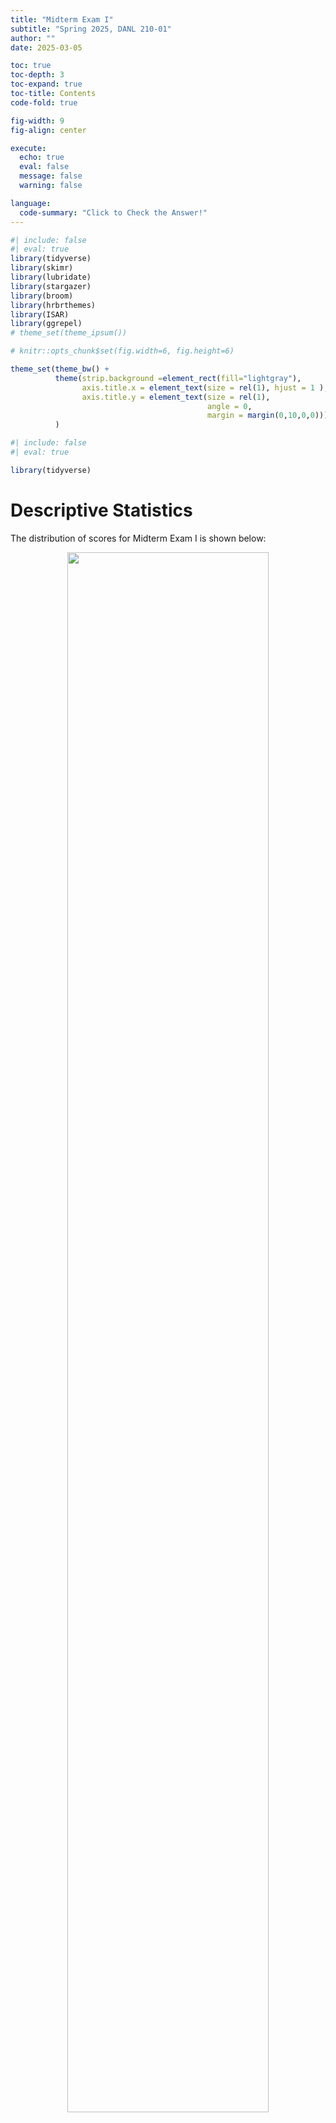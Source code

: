 ```yaml
---
title: "Midterm Exam I"
subtitle: "Spring 2025, DANL 210-01"
author: ""
date: 2025-03-05

toc: true
toc-depth: 3
toc-expand: true
toc-title: Contents
code-fold: true

fig-width: 9
fig-align: center

execute:
  echo: true
  eval: false
  message: false
  warning: false

language: 
  code-summary: "Click to Check the Answer!"
---
```

```r
#| include: false
#| eval: true
library(tidyverse)
library(skimr)
library(lubridate)
library(stargazer)
library(broom)
library(hrbrthemes)
library(ISAR)
library(ggrepel)
# theme_set(theme_ipsum())

# knitr::opts_chunk$set(fig.width=6, fig.height=6)  

theme_set(theme_bw() +
          theme(strip.background =element_rect(fill="lightgray"),
                axis.title.x = element_text(size = rel(1), hjust = 1 ),
                axis.title.y = element_text(size = rel(1), 
                                            angle = 0,
                                            margin = margin(0,10,0,0)))
          )

```

<!-- \begin{center}\large\bfseries -->
<!-- \textsf{Spring 2025, SUNY Geneseo, DANL 210-01} -->
<!-- \vspace*{-.5cm} -->
<!-- \end{center} -->

<!-- \begin{center}\huge\bfseries -->
<!-- \textsf{Midterm Exam I} -->
<!-- \vspace*{-.5cm} -->
<!-- \end{center} -->

<!-- \begin{center}\large\bfseries -->
<!-- \textsf{Make-up Version} -->
<!-- \end{center} -->

<!-- \begin{center}\large -->
<!-- {March 5, 2025} -->
<!-- \end{center} -->


<!-- # Honor Pledges -->

<!-- I solemnly swear that I will not cheat or engage in any form of academic dishonesty during this exam.  -->

<!-- I will not communicate with other students or use unauthorized materials.  -->

<!-- I will uphold the integrity of this exam and demonstrate my own knowledge and abilities. -->

<!-- By taking this pledge, I acknowledge that academic dishonesty undermines the academic process and is a violation of the trust placed in me as a student.  -->

<!-- I accept the consequences of any violation of this promise. -->

<!-- - Student's Name:  -->
<!-- - Student's Signature:  -->

<!-- <br><br> -->

```r
#| include: false
#| eval: true

library(tidyverse)
```



# Descriptive Statistics


The distribution of scores for Midterm Exam I is shown below:

<div style="text-align: center; width: 100%; margin: auto;">
  <img src="https://bcdanl.github.io/lec_figs/danl-210-s25-exam-1-dist.png" style="width: 80%; margin-bottom: -20px;">
  <p style="font-weight: bold;"></p>
</div>



The distribution of scores for Section 1 in Midterm Exam I is shown below:

<div style="text-align: center; width: 100%; margin: auto;">
  <img src="https://bcdanl.github.io/lec_figs/danl-210-s25-exam-1-dist-py.png" style="width: 80%; margin-bottom: -20px;">
  <p style="font-weight: bold;"></p>
</div>



The distribution of scores for Section 2 in Midterm Exam I is shown below:

<div style="text-align: center; width: 100%; margin: auto;">
  <img src="https://bcdanl.github.io/lec_figs/danl-210-s25-exam-1-dist-pandas.png" style="width: 80%; margin-bottom: -20px;">
  <p style="font-weight: bold;"></p>
</div>

<br>

The following provides the descriptive statistics for each part of the Midterm Exam I:

```r
#| echo: false
#| eval: true
sum <- readr::read_csv("https://bcdanl.github.io/data/spring-2025-danl-210-exam1-stat.csv")
DT::datatable(sum, options = list(pageLength = nrow(sum)), rownames = FALSE)
```

<br>


# Section 1. Python Basics - Multiple Choice Questions (Questions 1-6)


## Question 1
What is the output of the following code?

```python
#| eval: false
#| code-fold: false
name_lst = ['Alice', 'David', 'Ethan']
print(name_lst[-1][1])
```


**A.** `a`

**B.** `v`

**C.** `t`

**D.** `h`

**E.** `d`


```python
#| eval: false
#| message: false
#| warning: false

C
```


<br><br>




## Question 2
How many times will the following loop execute the `print()` statement?

```python
#| eval: false
#| code-fold: false
a = 2

while True:
  if a == 6:
    print("Number", a, "reached")
    break
  elif a < 6:
    a += 2
    print("Adding 2... Reached", a)
  else:
    a = a - 1
    print("Subtracting 1... Reached", a)
```

**A.** 1

**B.** 2

**C.** 3

**D.** 4

**E.** 5

```python
#| eval: false
#| message: false
#| warning: false

C
```




<br><br>

## Question 3
What is the output of the following code?

```python
#| eval: false
#| code-fold: false
numbers = [2, 3, 4, 11, 5]
i = 0
total = 0

while i < len (numbers) :
  if numbers[i] == 11:
    break
  else:
    total += numbers[i]
    i = i + 1
    
print (total)
```


**A.** `0`

**B.** `8`

**C.** `9`

**D.** `10`

**E.** `11`



```python
#| eval: false
#| message: false
#| warning: false

C
```


<br><br>

## Question 4
What is the output of the following code?

```python
#| eval: false
#| code-fold: false
data = {"x": 10, "y": 20, "z": 30}
keys = ["y", "a", "x", "z"]
result = 10

for key in keys:
    try:
        if key == "x":
            result = result - data[key] * 2
            break
        elif key == "z":
            result = result + data[key] 
        else:
            result = result - data[key] 
    except KeyError:
        result = result + 10

print(result)
```


**A.** `0`

**B.** `10`

**C.** `-10`

**D.** `20`

**E.** `-20`




```python
#| eval: false
#| message: false
#| warning: false

E
```


<br><br>

## Question 5
What is the output of the following code?

```python
#| eval: false
#| code-fold: false
result = []
for i in range(5):
    if i == 2:
        continue
    elif i == 4:
        pass
    result.append(i)

print(result)
```

**A.** `[0, 1, 3, 4]`

**B.** `[0, 1, 2, 3, 4]`

**C.** `[0, 1, 3]`

**D.** `[0, 1, 3, 4, 5]`

**E.** `Error`


```python
#| eval: false
#| message: false
#| warning: false

A
```

<br><br>

## Question 6
```python
#| eval: false
#| code-fold: false
result = []
for i in range(0, 5):
  if i ** 2 < 10:
    result.append(i * 2)
```

Which of the following list comprehensions produces the same output as the above code?

**A.**
```python
#| eval: false
#| code-fold: false

result = [i * 2 for i in range(5) if i * i < 9]
```

**B.**
```python
#| eval: false
#| code-fold: false
result = [i * 2 for i in range(5) if i in [0, 1, 2, 3, 4]]
```

**C.** 
```python
#| eval: false
#| code-fold: false
result = [i * 2 for i in range(5) if i ** 2 != 32]
```

**D.** 
```python
#| eval: false
#| code-fold: false
result = [i * 2 for i in range(5) if i ** 2 < 10]
```

**E.** 
```python
#| eval: false
#| code-fold: false
result = [i * 2 for i in range(5) if i ** 2 <= 8]
```




```python
#| eval: false
#| message: false
#| warning: false

D
```

<br><br>



# Section 2. Pandas Basics – Coding Questions (Questions 7-17)

```python
#| eval: true
#| code-fold: false
#| message: false
#| warning: false
import pandas as pd
import numpy as np
```


```python
#| eval: true
#| echo: false
#| message: false
#| warning: false

categories = pd.read_csv('https://bcdanl.github.io/data/gourmet-Categories.csv')
customers = pd.read_csv('https://bcdanl.github.io/data/gourmet-Customers2.csv')
orders = pd.read_csv('https://bcdanl.github.io/data/gourmet-Orders2.csv')
order_details = pd.read_csv('https://bcdanl.github.io/data/gourmet-OrderDetails2.csv')
products = pd.read_csv('https://bcdanl.github.io/data/gourmet-Products2.csv')

```

```r
#| eval: true
#| echo: false
#| message: false
#| warning: false

categories <- read_csv('https://bcdanl.github.io/data/gourmet-Categories.csv')
customers <- read_csv('https://bcdanl.github.io/data/gourmet-Customers2.csv')
orders <- read_csv('https://bcdanl.github.io/data/gourmet-Orders2.csv')
order_details <- read_csv('https://bcdanl.github.io/data/gourmet-OrderDetails2.csv')
products <- read_csv('https://bcdanl.github.io/data/gourmet-Products2.csv')

```


<!-- $\vspace{.1cm}$ -->

For this Section, use the above Python libraries and the following four DataFrames from **Global Gourmet Selections**, which represent the company's operations:

1. `customers`– Contains customer-related information, including unique customer IDs, names, and contact details.
2. `orders`– Provides an overview of order details, including relevant transaction information.
3. `order_details`– Records individual order line items by linking each product to a specific order.
4. `products`– Stores product-related details, such as product IDs, names, and pricing.

<!-- $\vspace{.1cm}$ -->

```r
#| eval: true
#| echo: false
#| out.width: "80%"
#| fig-align: center
knitr::include_graphics("https://bcdanl.github.io/lec_figs/dsc4all-fig5-1.png")
```

Additionally, the `categories` DataFrame offers metadata on product categories, including unique identifiers, names, and descriptions.

<br><br>

### DataFrames

```python
#| eval: true
#| echo: true
#| code-fold: false
#| message: false
#| warning: false

categories = pd.read_csv('https://bcdanl.github.io/data/gourmet-Categories.csv')
customers = pd.read_csv('https://bcdanl.github.io/data/gourmet-Customers2.csv')
orders = pd.read_csv('https://bcdanl.github.io/data/gourmet-Orders2.csv')
order_details = pd.read_csv('https://bcdanl.github.io/data/gourmet-OrderDetails2.csv')
products = pd.read_csv('https://bcdanl.github.io/data/gourmet-Products2.csv')
```

#### 0. `categories` DataFrame (containing 8 observations)

```r
#| echo: false
#| eval: true
#| message: false
#| warning: false

categories <- read_csv('https://bcdanl.github.io/data/gourmet-Categories.csv')

knitr::kable(categories)
```

- `CategoryID` (`int64`):
Unique identifier for each product category in the `categories` DataFrame.
- `CategoryName` (`object`):
The name of the category.
- `Description` (`object`):
A textual description providing details about the category.

<!-- $\vspace{1cm}$ -->

<br><br>


#### 1. `customers` DataFrame with its first 15 observations

```r
#| echo: false
#| eval: true
#| message: false
#| warning: false

customers <- read_csv('https://bcdanl.github.io/data/gourmet-Customers2.csv')

knitr::kable(customers |> head(15))
```

- `CustID` (`int64`):
Unique identifier for each customer in the `customers` DataFrame.
- `CustName` (`object`):
The name of the customer’s company.
- `ContactName` (`object`):
The name of the primary contact person at the company.
- `City` (`object`):
The city where the customer is located.
- `PostalCode` (`object`):
The postal or ZIP code of the customer’s address.
- `Country` (`object`):
The country of the customer.


<!-- $\vspace{1cm}$ -->

<br><br>

#### 2. `orders` DataFrame with its first 15 rows

```r
#| echo: false
#| eval: true
#| message: false
#| warning: false

orders <- read_csv('https://bcdanl.github.io/data/gourmet-Orders2.csv')

knitr::kable(orders |> head(15))
```

- `OrderID` (`int64`):
Unique identifier for each order in the `orders` DataFrame.
- `CustID` (`int64`):
Identifier linking to the customer who placed the order in the `customers` DataFrame.
- `EmployeeID` (`int64`):
Identifier for the employee handling the order.
- `OrderDate` (`object`):
The date when the order was placed.

<!-- $\vspace{1cm}$ -->

<br><br>

#### 3. `order_details` DataFrame with its first 15 observations

```r
#| echo: false
#| eval: true
#| message: false
#| warning: false

order_details <- read_csv('https://bcdanl.github.io/data/gourmet-OrderDetails2.csv')

knitr::kable(order_details |> head(15))
```
- `OrderDetail_ID` (`int64`):
Unique identifier for each record in the `order_details` DataFrame.
- `OrderID` (`int64`):
Identifier linking each record to a specific order in the `orders` DataFrame.
- `ProductID` (`int64`):
Identifier linking the record to a product in the `products` DataFrame.
- `Quantity` (`int64`):
The number of units ordered.

<!-- $\vspace{1cm}$ -->

<br><br>

#### 4. `products` DataFrame with its first 15 observations

```r
#| echo: false
#| eval: true
#| message: false
#| warning: false

products <- read_csv('https://bcdanl.github.io/data/gourmet-Products2.csv')

knitr::kable(products |> head(15))
```

- `ProductID` (`int64`):
Unique identifier for each product in the `products` DataFrame.
- `ProductName` (`object`):
The name of the product.
- `CategoryID` (`int64`):
Identifier linking the product to a category in the `categories` DataFrame.
- `Unit` (`object`):
The packaging or standard unit in which the product is sold
- `Price` (`float`):
The cost of a single unit of the product (in USD)



<br><br>



## Question 7

- Write a three-line code snippet to display the following summaries of the `orders` DataFrame:
```python
#| eval: true
#| echo: false
#| code-fold: false
#| message: false
#| warning: false

orders.info()
orders['OrderDate'] = orders['OrderDate'].astype('datetime64[ns]')
orders.info()
```


```python
#| eval: false
#| message: false
#| warning: false

orders.info()
orders['OrderDate'] = orders['OrderDate'].astype('datetime64[ns]')
orders.info()
```

<br><br>


## Question 8

Write a code snippet to produce the following output of descriptive statistics:

```python
#| eval: true
#| echo: false
#| message: false
#| warning: false

products[['ProductName', 'Price']].describe(include="all")
```


```python
#| eval: false
#| message: false
#| warning: false

products[['ProductName', 'Price']].describe(include="all")
```

<br><br>



## Question 9
Fill in the blank to count the number of observations from the `customers` DataFrame where the customer's **Country** is not **_USA_**.

```python
#| eval: false
#| echo: false
#| message: false
#| warning: false

customers[customers['Country'] != 'USA'].shape[0]
```

```python
#| eval: false
#| code-fold: false
#| message: false
#| warning: false

customers[_______________________________________________].shape[0]
```


```python
#| eval: false
#| message: false
#| warning: false

customers[customers['Country'] != 'USA'].shape[0]
```

<br><br>



## Question 10
Fill in the blank to count the number of observations from the `customers` DataFrame where the customer's **ContactName** starts with **_B_** or **_P_**.
```python
#| eval: false
#| code-fold: false
#| message: false
#| warning: false

customers[_______________________________________________]

```



```python
#| eval: false
#| message: false
#| warning: false

customers[customers['ContactName'].between('B', 'C') | customers['ContactName'].between('P', 'Q') ]
```

<br><br>




## Question 11
Write a code snippet to identify the country or countries with the highest number of missing values in the **PostalCode** variable of the `customers` DataFrame.

```python
#| eval: false
#| echo: false
#| message: false
#| warning: false

(
  customers[customers['PostalCode'].isna()]['Country']
  .value_counts()
  .reset_index()
  .nlargest(1, 'count', keep = 'all')
)


```


```python
#| eval: false
#| message: false
#| warning: false

(
  customers[customers['PostalCode'].isna()]['Country']
  .value_counts()
  .reset_index()
  .nlargest(1, 'count', keep = 'all')
)

```

<br><br>




## Question 12

Write a code snippet using the `order_details` DataFrame to count the number of unique products ordered.

```python
#| eval: true
#| echo: false
#| message: false
#| warning: false
q12 = order_details['ProductID'].nunique()
print(f"The total number of distinct products ordered is {q12}.")
```


```python
#| eval: false
#| message: false
#| warning: false

order_details['ProductID'].nunique()
```

<br><br>





## Question 13
Write a code snippet to reshape the `order_details` DataFrame so that each **OrderID** is a row and each **ProductID** becomes a column with values equal to the corresponding **Quantity**.

<!-- -	The resulting DataFrame contains (1) one column for **OrderID** and (2) additional columns equal to the number of unique **ProductID** values in the `order_details` DataFrame. -->

```python
#| eval: true
#| echo: false
#| message: false
#| warning: false

order_details.pivot(index='OrderID', columns='ProductID', values='Quantity').reset_index().rename_axis(index=None, columns=None)

```

- The following displays the first 10 rows and the first 6 columns of the resulting DataFrame:

```r
#| eval: true
#| echo: false
#| out.width: "50%"
#| fig-align: center
knitr::include_graphics("https://bcdanl.github.io/lec_figs/danl-210-pivot2.png")
```



```python
#| eval: false
#| message: false
#| warning: false

(
  order_details
  .pivot(index='OrderID', 
         columns='ProductID', 
         values='Quantity')
  .reset_index()
)
```

<br><br>



## Question 14
Write a code snippet to display the following new DataFrame showing each category along with the number of unique products in the `products` DataFrame.

```r
#| echo: false
#| eval: true
#| message: false
#| warning: false

knitr::kable(
  products |> 
    left_join(categories) |> 
    count(CategoryName) |> 
    rename(count = n) |> 
    arrange(-count)
)
```



```python
#| eval: false
#| message: false
#| warning: false

(
  products
  .merge(categories, on="CategoryID", how="left")[['CategoryName']]
  .value_counts()
  .reset_index()
)
```




<br><br>


## Question 15
Write a code snippet to create the following new DataFrame, `ProductID_11`, showing the **Quantity** ordered for **ProductID** **_11_**. Then, write a one-line Pandas code to compute the total quantity of this product ordered using the `ProductID_11` DataFrame.


```r
#| echo: false
#| eval: true
#| message: false
#| warning: false

knitr::kable(
  order_details |> 
    left_join(products) |> 
    filter(ProductID == 11) |> 
    select(OrderDetail_ID, OrderID, ProductID, ProductName, Quantity)
)
```

```python
#| eval: true
#| echo: false
#| message: false
#| warning: false

ProductID_11 = (
    order_details.merge(products, on="ProductID", how="left")
            .query('ProductID == 11')[['OrderDetail_ID', 'OrderID', 'ProductID', 'ProductName', 'Quantity']]
)

print(f"The total quantity ordered for ProductID 11 is {ProductID_11['Quantity'].sum()}.")
```

Note that 182 is calculated as follows:
$$
182 = 12 + 12 + 50 + 12 + 24 + 30 + 6 + 30 + 6
$$



```python
#| eval: false
#| message: false
#| warning: false

ProductID_11 = (
    order_details
    .merge(products, 
           on="ProductID", 
           how="left")
    .query('ProductID == 11')
    [['OrderDetail_ID', 'OrderID', 'ProductID', 'ProductName', 'Quantity']]
)

ProductID_11['Quantity'].sum()
```


<br><br>




## Question 16
- Write a code snippet to determine how many unique **CustomerID-EmployeeID** pairs exist in the `orders` DataFrame. Then, count how many times each **EmployeeID** appears in these unique pairs and return the resulting DataFrame as below:
```r
#| echo: false
#| eval: true
#| message: false
#| warning: false

knitr::kable(
  orders |> 
    count(EmployeeID, CustID) |> 
    count(EmployeeID) |> 
    rename(count = n)
)
```

```python
#| eval: false
#| echo: false
#| message: false
#| warning: false

(
    orders[['EmployeeID', 'CustID']]
    .value_counts()
    .reset_index()[['EmployeeID']]
    .value_counts()
    .reset_index()
)

```

- What does this `count` variable above tell us?



```python
#| eval: false
#| message: false
#| warning: false

(
  orders[['EmployeeID', 'CustID']]
  .value_counts()
  .reset_index()[['EmployeeID']]
  .value_counts()
  .reset_index()
)

# `count` variable tells us the number of customers whose orders are handled by each employee.
```


<br><br>




## Question 17
- Write a code snippet to compute the total order cost for customers in Mexico, expressed in Mexican Pesos (MXN).  
  - Begin by adding a new variable, **PriceMXN**, to the `products` DataFrame, which converts the **Price** to pesos by multiplying it by 20.604.

```python
#| eval: true
#| echo: false
#| message: false
#| warning: false

products['PriceMXN'] = products['Price'] * 20.604

q17 = (
  order_details
  .merge(products, on="ProductID", how="left")
  .merge(orders, on="OrderID", how="left")
  .merge(customers, on="CustID", how="left")
  .query('Country == "Mexico"')
)

q17['Cost'] = q17['PriceMXN'] * q17['Quantity']
total_cost_peso = q17['Cost'].sum()

print(f"Total cost of orders made by customers in Mexico: {total_cost_peso:.2f} MXN")
```



```python
#| eval: false
#| message: false
#| warning: false

products['PriceMXN'] = products['Price'] * 20.604

q17 = (
  order_details
  .merge(products, on="ProductID", how="left")
  .merge(orders, on="OrderID", how="left")
  .merge(customers, on="CustID", how="left")
  .query('Country == "Mexico"')
)

q17['Cost'] = q17['PriceMXN'] * q17['Quantity']
q17['Cost'].sum()
```


<br><br>



